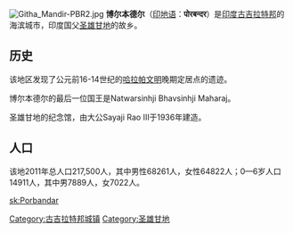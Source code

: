 {{noteTA
|1=zh-cn:博尔本德尔; zh-tw:波爾本達;
|2=zh-cn:古吉拉特; zh-tw:古加拉特;
}}
{{Infobox Indian jurisdiction |
native_name = Porbandar | 
type = 城镇 | 
latd =  | longd =  |
state_name = 古吉拉特邦 |
district = Porbandar |
leader_title = |
leader_name = |
altitude = |
population_as_of = 2001 |
population_total = 133083| 
population_density = |
area_magnitude= sq. km |
area_total =  |
area_telephone =  |
postal_code = |
vehicle_code_range = |
sex_ratio = |
unlocode = |
website = |
footnotes =
}}
[[File:Githa_Mandir-PBR2.jpg|right]]
'''博尔本德尔'''（[[印地语|印地语]]：'''पोरबन्दर'''）是[[印度|印度]][[古吉拉特邦|古吉拉特邦]]的海滨城市，印度国父[[圣雄甘地|圣雄甘地]]的故乡。
== 历史 ==
该地区发现了公元前16-14世纪的[[哈拉帕文明|哈拉帕文明]]晚期定居点的遗迹。

博尔本德尔的最后一位国王是Natwarsinhji Bhavsinhji Maharaj。

圣雄甘地的纪念馆，由大公Sayaji Rao III于1936年建造。
== 人口 ==
该地2011年总人口217,500人，其中男性68261人，女性64822人；0—6岁人口14911人，其中男7889人，女7022人。

{{Authority control}}
{{india-geo-stub}}

[[Category:古吉拉特邦城镇|Category:古吉拉特邦城镇]]
[[Category:圣雄甘地|Category:圣雄甘地]]

[[sk:Porbandar|sk:Porbandar]]